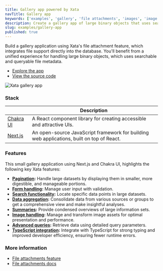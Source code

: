 ```yaml
---
title: Gallery app powered by Xata
navTitle: Gallery app
keywords: ['examples', 'gallery', 'file attachments', 'images', 'image transformation']
description: Create a gallery app of large binary objects that uses searchable file metadata
slug: examples/gallery-app
published: true
---
```


Build a gallery application using Xata's file attachment feature, which integrates file support directly into the database. You'll benefit from a unified experience for handling large binary objects, which uses searchable and queryable file metadata.

- [Explore the app](https://xata-gallery.vercel.app/)
- [View the source code](https://github.com/xataio/sample-nextjs-chakra-gallery-app)

![Xata gallery app](images/gallery-app.png)

### Stack

|                                     | Description                                                                               |
| ----------------------------------- | ----------------------------------------------------------------------------------------- |
| [Chakra UI](https://chakra-ui.com/) | A React component library for creating accessible and attractive UIs.                     |
| [Next.js](https://nextjs.org/)      | An open-source JavaScript framework for building web applications, built on top of React. |

### Features

This small gallery application using Next.js and Chakra UI, highlights the following key Xata features:

- **[Pagination](/docs/sdk/get):** Handle large datasets by displaying them in smaller, more digestible, and manageable portions.
- **[Form handling](/docs/sdk/get):** Manage user input with validation.
- **[Search functionality](/docs/sdk/search):** Locate specific data points in large datasets.
- **[Data aggregation](/docs/sdk/aggregate):** Consolidate data from various sources or groups to get a comprehensive view and make insightful analyses.
- **[Summaries](/docs/sdk/summarize):** Provide condensed overviews of large information sets.
- **[Image handling](/docs/sdk/image-transformations):** Manage and transform image assets for optimal presentation and performance.
- **[Advanced queries](/docs/concepts/file-attachments):** Retrieve data using detailed query parameters.
- **[TypeScript integration](/docs/sdk/typescript/overview):** Integrate with TypeScript for strong typing and improved developer efficiency, ensuring fewer runtime errors.

### More information

- [File attachments feature](https://xata.io/file-attachments)
- [File attachments docs](/docs/concepts/file-attachments)
